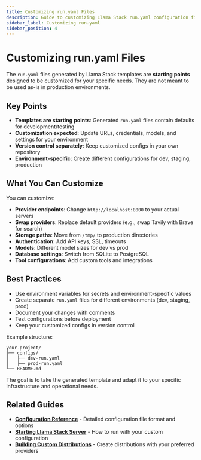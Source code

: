 ```yaml
---
title: Customizing run.yaml Files  
description: Guide to customizing Llama Stack run.yaml configuration files for your deployment environment
sidebar_label: Customizing run.yaml
sidebar_position: 4
---
```


# Customizing run.yaml Files

The `run.yaml` files generated by Llama Stack templates are **starting points** designed to be customized for your specific needs. They are not meant to be used as-is in production environments.

## Key Points

- **Templates are starting points**: Generated `run.yaml` files contain defaults for development/testing
- **Customization expected**: Update URLs, credentials, models, and settings for your environment
- **Version control separately**: Keep customized configs in your own repository
- **Environment-specific**: Create different configurations for dev, staging, production

## What You Can Customize

You can customize:

- **Provider endpoints**: Change `http://localhost:8000` to your actual servers
- **Swap providers**: Replace default providers (e.g., swap Tavily with Brave for search)
- **Storage paths**: Move from `/tmp/` to production directories
- **Authentication**: Add API keys, SSL, timeouts
- **Models**: Different model sizes for dev vs prod
- **Database settings**: Switch from SQLite to PostgreSQL
- **Tool configurations**: Add custom tools and integrations

## Best Practices

- Use environment variables for secrets and environment-specific values
- Create separate `run.yaml` files for different environments (dev, staging, prod)
- Document your changes with comments
- Test configurations before deployment
- Keep your customized configs in version control

Example structure:

```
your-project/
├── configs/
│   ├── dev-run.yaml
│   ├── prod-run.yaml
└── README.md
```

The goal is to take the generated template and adapt it to your specific infrastructure and operational needs.

## Related Guides

- **[Configuration Reference](./configuration)** - Detailed configuration file format and options
- **[Starting Llama Stack Server](./starting-llama-stack-server)** - How to run with your custom configuration
- **[Building Custom Distributions](./building-distro)** - Create distributions with your preferred providers